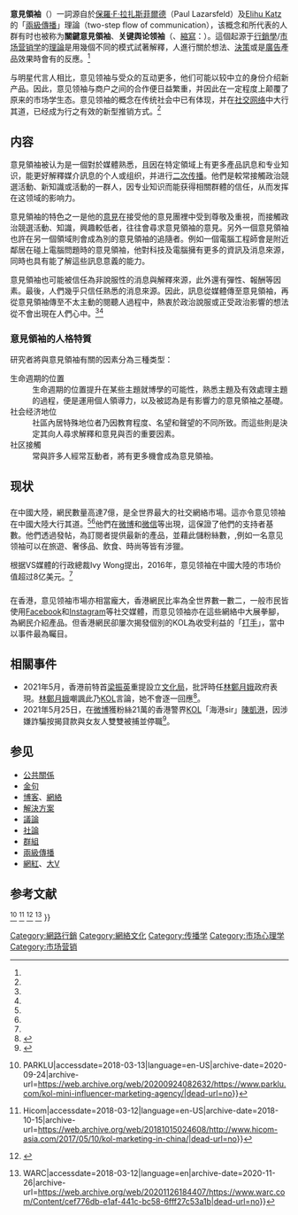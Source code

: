{{NoteTA|G1=IT}}
'''意見領袖'''（{{lang-en|Opinion leadership}}）一詞源自於[[保羅·F·拉扎斯菲爾德|保羅·F·拉扎斯菲爾德]]（Paul Lazarsfeld）及[[Elihu_Katz|Elihu Katz]]的「[[兩級傳播|兩級傳播]]」理論（two-step flow of communication），该概念和所代表的人群有时也被称为'''關鍵意見領袖'''、'''关键舆论领袖'''（{{lang-en|'''K'''ey '''O'''pinion '''L'''eader}}、[[縮寫|縮寫]]：{{lang|en|KOL}}）{{來源請求|reason=此處填寫說明|date=2021年2月12日}}。這個起源于[[行銷學|行銷學]]/[[市场营销学|市场营销学]]的[[理論|理論]]是用幾個不同的模式試著解釋，人進行關於想法、[[決策|決策]]或是[[廣告|廣告]]產品效果時會有的反應。<ref name="KOL1" />

与明星代言人相比，意见领袖与受众的互动更多，他们可能以较中立的身份介绍新产品。因此，意见领袖与商户之间的合作便日益繁重，并因此在一定程度上颠覆了原来的市场学生态。意见领袖的概念在传统社会中已有体现，并在[[社交网络|社交网络]]中大行其道，已经成为行之有效的新型推销方式。<ref name="KOL2" />

== 内容 ==

意見領袖被认为是一個對於媒體熟悉，且因在特定領域上有更多產品訊息和专业知识，能更好解釋媒介訊息的个人或组织，并进行[[二次传播|二次传播]]。他們是較常接觸政治競選活動、新知識或活動的一群人，因专业知识而能获得相關群體的信任，从而发挥在这领域的影响力。

意見領袖的特色之一是他的[[意見|意見]]在接受他的意見團裡中受到尊敬及重視，而接觸政治競選活動、知識，興趣較低者，往往會尋求意見領袖的意見。另外一個意見領袖也許在另一個領域則會成為別的意見領袖的追隨者。例如一個電腦工程師會是附近鄰居在碰上電腦問題時的意見領袖，他對科技及電腦擁有更多的資訊及消息來源，同時也具有能了解這些訊息意義的能力。

意見領袖也可能被信任為非說服性的消息與解釋來源，此外還有彈性、報酬等因素。最後，人們幾乎只信任熟悉的消息來源。因此，訊息從媒體傳至意見領袖，再從意見領袖傳至不太主動的閱聽人過程中，熱衷於政治說服或正受政治影響的想法從不會出現在人們心中。<ref name="CT1979" /><ref name="CT_chs" />

=== 意見領袖的人格特質 ===

研究者將與意見領袖有關的因素分為三種类型：
; 生命週期的位置
: 生命週期的位置提升在某些主題就博學的可能性，熟悉主題及有效處理主題的過程，便是運用個人領導力，以及被認為是有影響力的意見領袖之基礎。
; 社会经济地位
: 社區內居特殊地位者乃因教育程度、名望和聲望的不同所致。而這些則是決定其向人尋求解釋和意見與否的重要因素。
; 社区接觸
: 常與許多人經常互動者，將有更多機會成為意見領袖。

== 现状 ==
=== {{CHNMLD}} ===
在中國大陸，網民數量高達7億，是全世界最大的社交網絡市場。這亦令意见领袖在中國大陸大行其道。<ref name="CHN1" /><ref name="CHN2" />他們在[[微博|微博]]和[[微信|微信]]等出現，這保證了他們的支持者基數。他們透過發帖，為訂閱者提供最新的產品，並藉此儲粉絲數，{{Citation needed|與西方的KOL相比，中國大陸的KOL涉足的領域會更廣|time=2020-05-17}},例如一名意见领袖可以在旅遊、奢侈品、飲食、時尚等皆有涉獵。

根据VS媒體的行政總裁Ivy Wong提出，2016年，意见领袖在中國大陸的市场价值超过8亿美元。<ref name="CHN3" />

==={{HKG}}===
在香港，意见领袖市場亦相當龐大，香港網民比率為全世界數一數二，一般市民皆使用[[Facebook|Facebook]]和[[Instagram|Instagram]]等社交媒體，而意见领袖亦在這些網絡中大展拳腳，為網民介紹產品。但香港網民卻屢次揭發個別的KOL為收受利益的「[[打手|打手]]」，當中以{{tsl|en|Beauty Beggar|美容丐幫}}事件最為矚目。

==相關事件==
*2021年5月，香港前特首[[梁振英|梁振英]]重提設立[[文化局|文化局]]，批評時任[[林鄭月娥|林鄭月娥]]政府表現。[[林鄭月娥|林鄭月娥]]嘲諷此乃[[KOL|KOL]]言論，她不會逐一回應<ref>{{cite news |author1=林劍 |title=梁振英重提設文化局　林鄭暗諷：近年流行KOL，不逐個評論 |url=https://www.hk01.com/%E6%94%BF%E6%83%85/629263/%E6%A2%81%E6%8C%AF%E8%8B%B1%E9%87%8D%E6%8F%90%E8%A8%AD%E6%96%87%E5%8C%96%E5%B1%80-%E6%9E%97%E9%84%AD%E6%9A%97%E8%AB%B7-%E8%BF%91%E5%B9%B4%E6%B5%81%E8%A1%8Ckol-%E4%B8%8D%E9%80%90%E5%80%8B%E8%A9%95%E8%AB%96 |publisher=香港01 |date=2021-05-25 |accessdate=2021-05-25 |archive-date=2021-07-27 |archive-url=https://web.archive.org/web/20210727215742/https://www.hk01.com/%E6%94%BF%E6%83%85/629263/%E6%A2%81%E6%8C%AF%E8%8B%B1%E9%87%8D%E6%8F%90%E8%A8%AD%E6%96%87%E5%8C%96%E5%B1%80-%E6%9E%97%E9%84%AD%E6%9A%97%E8%AB%B7-%E8%BF%91%E5%B9%B4%E6%B5%81%E8%A1%8Ckol-%E4%B8%8D%E9%80%90%E5%80%8B%E8%A9%95%E8%AB%96 |dead-url=no }}</ref>。
*2021年5月25日，在[[微博|微博]]獲粉絲21萬的香港警界[[KOL|KOL]]「海港sir」[[陳凱港|陳凱港]]，因涉嫌詐騙按揭貸款與女友人雙雙被捕並停職<ref>{{Cite web |title= 據了解沙田警區助理指揮官陳凱港被捕　涉嫌串謀詐騙 |url= https://news.rthk.hk/rthk/ch/component/k2/1592549-20210525.htm?spTabChangeable=0 |accessdate= 2021-05-25 |archive-date= 2021-05-25 |archive-url= https://web.archive.org/web/20210525054822/https://news.rthk.hk/rthk/ch/component/k2/1592549-20210525.htm?spTabChangeable=0 |dead-url= no }}</ref>。

== 参见 ==
*[[公共關係|公共關係]]
*[[金句|金句]]
*[[博客|博客]]、[[網絡|網絡]]
*[[解決方案|解決方案]]
*[[議論|議論]]
*[[社論|社論]]
*[[群組|群組]]
*[[兩級傳播|兩級傳播]]
*[[網紅|網紅]]、[[大V|大V]]

== 参考文献 ==
{{references||refs=
<ref name="CT1979">{{Cite book|edition=5th ed|title=worldcat|chapter=Communication theories : origins, methods, and uses in the mass media|url=https://www.worldcat.org/oclc/43397110|publisher=Addison Wesley Longman|date=2001|location=New York|isbn=0801333350|oclc=43397110|last=Severin, Werner J. (Werner Joseph)}}</ref>
<ref name="CT_chs">{{Cite book|edition=Di 1 ban||title=worldcat|chapter=传播理论：起源，方法与应用|url=https://www.worldcat.org/oclc/69223366|publisher=Zhongguo chuan mei da xue chu ban she|date=2006|location=Beijing|isbn=7810855638|oclc=69223366|last=Severin, Werner J. (Werner Joseph)|last2=郭镇之.}}</ref>
<ref name="KOL1">{{Cite web|url=https://www.lianatech.com/news/liana-technologies-hints-and-tips/tip/key-opinion-leaders-who-are-they-and-why-do-they-matter.html|title=Key opinion leaders: who are they and why do they matter? {{!}} Liana Technologies|accessdate=2018-03-11|language=en|archive-url=https://web.archive.org/web/20180317234407/https://www.lianatech.com/news/liana-technologies-hints-and-tips/tip/key-opinion-leaders-who-are-they-and-why-do-they-matter.html|archive-date=2018-03-17|dead-url=yes}}</ref>
<ref name="KOL2">{{Cite web|url=http://www.parklu.com/kol-mini-influencer-marketing-agency/|title=The Life of a KOL: Running a Mini Influencer Marketing Agency {{!}} PARKLU|accessdate=2018-03-13|language=en-US|archive-date=2020-09-24|archive-url=https://web.archive.org/web/20200924082632/https://www.parklu.com/kol-mini-influencer-marketing-agency/|dead-url=no}}</ref>
<ref name="CHN1">{{Cite web|url=http://www.hicom-asia.com/2017/05/10/kol-marketing-in-china/|title=KOL (Key Opinion Leader) Marketing in China 2017 {{!}} Hicom|accessdate=2018-03-12|language=en-US|archive-date=2018-10-15|archive-url=https://web.archive.org/web/20181015024608/http://www.hicom-asia.com/2017/05/10/kol-marketing-in-china/|dead-url=no}}</ref>
<ref name="CHN2">{{Cite news|url=https://www.forbes.com/sites/joeescobedo/2017/05/22/key-opinion-leaders-in-china/#304cf6a072ee|title=Nearly $150K Per Post? What You Need To Know About China's Key Opinion Leaders|last=Escobedo|first=Joe|work=Forbes|accessdate=2018-03-12|language=en|archive-date=2021-01-22|archive-url=https://web.archive.org/web/20210122011854/https://www.forbes.com/sites/joeescobedo/2017/05/22/key-opinion-leaders-in-china/#304cf6a072ee|dead-url=no}}</ref>
<ref name="CHN3">{{Cite web|url=https://www.warc.com/Content/cef776db-e1af-441c-bc58-6fff27c53a1b|title=Building an influencer strategy in China: Behind the USD8 billion industry {{!}} WARC|accessdate=2018-03-12|language=en|archive-date=2020-11-26|archive-url=https://web.archive.org/web/20201126184407/https://www.warc.com/Content/cef776db-e1af-441c-bc58-6fff27c53a1b|dead-url=no}}</ref>
}}

[[Category:網路行銷|Category:網路行銷]]
[[Category:網絡文化|Category:網絡文化]]
[[Category:传播学|Category:传播学]]
[[Category:市场心理学|Category:市场心理学]]
[[Category:市场营销|Category:市场营销]]